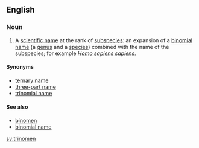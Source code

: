 ==English==

===Noun===
{{wikipedia}}
{{en-noun|trinomina}}

# {{context|taxonomy|zoology|lang=en}} A [[scientific name]] at the rank of [[subspecies]]: an expansion of a [[binomial name]] (a [[genus]] and a [[species]]) combined with the name of the subspecies; for example ''[[Homo sapiens sapiens]]''.

====Synonyms====
* [[ternary name]]
* [[three-part name]]
* [[trinomial name]]

====See also====
* [[binomen]]
* [[binomial name]]

[[sv:trinomen]]